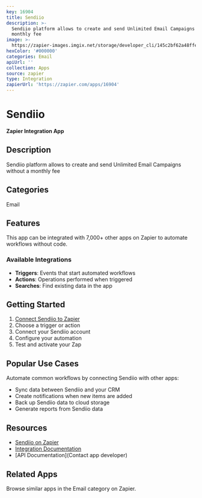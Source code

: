 ```yaml
---
key: 16904
title: Sendiio
description: >-
  Sendiio platform allows to create and send Unlimited Email Campaigns without a
  monthly fee
image: >-
  https://zapier-images.imgix.net/storage/developer_cli/145c2bf62a48ffe3cd950b061c1c6ba5.png?auto=format%2Ccompress&ixlib=python-3.0.0&q=50
hexColor: '#000000'
categories: Email
apiUrl: ''
collection: Apps
source: zapier
type: Integration
zapierUrl: 'https://zapier.com/apps/16904'
---
```

# Sendiio

**Zapier Integration App**

## Description

Sendiio platform allows to create and send Unlimited Email Campaigns without a monthly fee

## Categories

Email

## Features

This app can be integrated with 7,000+ other apps on Zapier to automate workflows without code.

### Available Integrations

- **Triggers**: Events that start automated workflows
- **Actions**: Operations performed when triggered
- **Searches**: Find existing data in the app

## Getting Started

1. [Connect Sendiio to Zapier](https://zapier.com/apps/16904)
2. Choose a trigger or action
3. Connect your Sendiio account
4. Configure your automation
5. Test and activate your Zap

## Popular Use Cases

Automate common workflows by connecting Sendiio with other apps:

- Sync data between Sendiio and your CRM
- Create notifications when new items are added
- Back up Sendiio data to cloud storage
- Generate reports from Sendiio data

## Resources

- [Sendiio on Zapier](https://zapier.com/apps/16904)
- [Integration Documentation](https://zapier.com/apps/16904/integrations)
- [API Documentation](Contact app developer)

## Related Apps

Browse similar apps in the Email category on Zapier.
